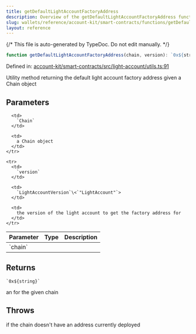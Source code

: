 ```yaml
---
title: getDefaultLightAccountFactoryAddress
description: Overview of the getDefaultLightAccountFactoryAddress function
slug: wallets/reference/account-kit/smart-contracts/functions/getDefaultLightAccountFactoryAddress
layout: reference
---
```


{/* This file is auto-generated by TypeDoc. Do not edit manually. */}

```ts
function getDefaultLightAccountFactoryAddress(chain, version): `0x${string}`;
```

Defined in: [account-kit/smart-contracts/src/light-account/utils.ts:91](https://github.com/alchemyplatform/aa-sdk/blob/ad165355d980f9a16dd388088895bfc851df8656/account-kit/smart-contracts/src/light-account/utils.ts#L91)

Utility method returning the default light account factory address given a Chain object

## Parameters

<table>
  <thead>
    <tr>
      <th align="left">Parameter</th>
      <th align="left">Type</th>
      <th align="left">Description</th>
    </tr>
  </thead>

  <tbody>
    <tr>
      <td>
        `chain`
      </td>

      <td>
        `Chain`
      </td>

      <td>
        a Chain object
      </td>
    </tr>

    <tr>
      <td>
        `version`
      </td>

      <td>
        `LightAccountVersion`\<`"LightAccount"`>
      </td>

      <td>
        the version of the light account to get the factory address for
      </td>
    </tr>

  </tbody>
</table>

## Returns

`` `0x${string}` ``

an for the given chain

## Throws

if the chain doesn't have an address currently deployed
